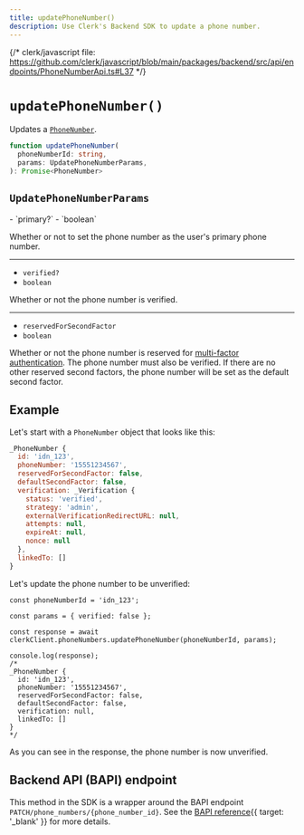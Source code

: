 ```yaml
---
title: updatePhoneNumber()
description: Use Clerk's Backend SDK to update a phone number.
---
```


{/* clerk/javascript file: https://github.com/clerk/javascript/blob/main/packages/backend/src/api/endpoints/PhoneNumberApi.ts#L37 */}

# `updatePhoneNumber()`

Updates a [`PhoneNumber`](/docs/references/javascript/phone-number).

```ts
function updatePhoneNumber(
  phoneNumberId: string,
  params: UpdatePhoneNumberParams,
): Promise<PhoneNumber>
```

## `UpdatePhoneNumberParams`

<Properties>
  - `primary?`
  - `boolean`

  Whether or not to set the phone number as the user's primary phone number.

  ---

  - `verified?`
  - `boolean`

  Whether or not the phone number is verified.

  ---

  - `reservedForSecondFactor`
  - `boolean`

  Whether or not the phone number is reserved for [multi-factor authentication](/docs/authentication/configuration/sign-up-sign-in-options#multi-factor-authentication). The phone number must also be verified. If there are no other reserved second factors, the phone number will be set as the default second factor.
</Properties>

## Example

Let's start with a `PhoneNumber` object that looks like this:

```js {{ prettier: false }}
_PhoneNumber {
  id: 'idn_123',
  phoneNumber: '15551234567',
  reservedForSecondFactor: false,
  defaultSecondFactor: false,
  verification: _Verification {
    status: 'verified',
    strategy: 'admin',
    externalVerificationRedirectURL: null,
    attempts: null,
    expireAt: null,
    nonce: null
  },
  linkedTo: []
}
```

Let's update the phone number to be unverified:

```tsx {{ prettier: false, mark: [3, [14, 15]] }}
const phoneNumberId = 'idn_123';

const params = { verified: false };

const response = await clerkClient.phoneNumbers.updatePhoneNumber(phoneNumberId, params);

console.log(response);
/*
_PhoneNumber {
  id: 'idn_123',
  phoneNumber: '15551234567',
  reservedForSecondFactor: false,
  defaultSecondFactor: false,
  verification: null,
  linkedTo: []
}
*/
```

As you can see in the response, the phone number is now unverified.

## Backend API (BAPI) endpoint

This method in the SDK is a wrapper around the BAPI endpoint `PATCH/phone_numbers/{phone_number_id}`. See the [BAPI reference](/docs/reference/backend-api/tag/Phone-Numbers#operation/UpdatePhoneNumber){{ target: '_blank' }} for more details.
